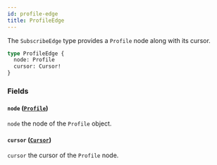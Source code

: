 ```yaml
---
id: profile-edge
title: ProfileEdge
---
```



The `SubscribeEdge` type provides a `Profile` node along with its cursor.

```graphql
type ProfileEdge {
  node: Profile
  cursor: Cursor!
}
```


### Fields

#### `node` ([`Profile`](/cyberconnect/reference/objects/profile))

`node` the node of the `Profile` object.


#### `cursor` ([`Cursor`](/cyberconnect/reference/scalars/cursor))

`cursor` the cursor of the `Profile` node.




